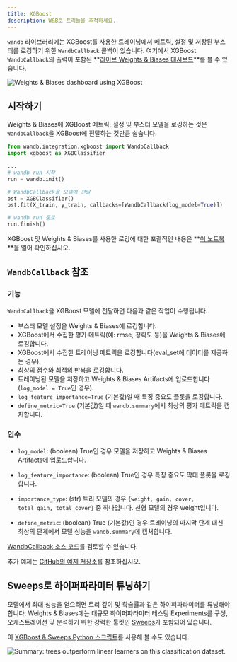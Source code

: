 ```yaml
---
title: XGBoost
description: W&B로 트리들을 추적하세요.
---
```


<Card title="Try in Colab" href="https://colab.research.google.com/github/wandb/examples/blob/master/colabs/boosting/Credit_Scorecards_with_XGBoost_and_W%26B.ipynb" icon="python"/>

`wandb` 라이브러리에는 XGBoost를 사용한 트레이닝에서 메트릭, 설정 및 저장된 부스터를 로깅하기 위한 `WandbCallback` 콜백이 있습니다. 여기에서 XGBoost `WandbCallback`의 출력이 포함된 **[라이브 Weights & Biases 대시보드](https://wandb.ai/morg/credit_scorecard)**를 볼 수 있습니다.

<Frame>
    <img src="/images/integrations/xgb_dashboard.png" alt="Weights & Biases dashboard using XGBoost"  />
</Frame>

## 시작하기

Weights & Biases에 XGBoost 메트릭, 설정 및 부스터 모델을 로깅하는 것은 `WandbCallback`을 XGBoost에 전달하는 것만큼 쉽습니다.

```python
from wandb.integration.xgboost import WandbCallback
import xgboost as XGBClassifier

...
# wandb run 시작
run = wandb.init()

# WandbCallback을 모델에 전달
bst = XGBClassifier()
bst.fit(X_train, y_train, callbacks=[WandbCallback(log_model=True)])

# wandb run 종료
run.finish()
```

XGBoost 및 Weights & Biases를 사용한 로깅에 대한 포괄적인 내용은 **[이 노트북](https://wandb.me/xgboost)**을 열어 확인하십시오.

## `WandbCallback` 참조

### 기능
`WandbCallback`을 XGBoost 모델에 전달하면 다음과 같은 작업이 수행됩니다.
- 부스터 모델 설정을 Weights & Biases에 로깅합니다.
- XGBoost에서 수집한 평가 메트릭(예: rmse, 정확도 등)을 Weights & Biases에 로깅합니다.
- XGBoost에서 수집한 트레이닝 메트릭을 로깅합니다(eval_set에 데이터를 제공하는 경우).
- 최상의 점수와 최적의 반복을 로깅합니다.
- 트레이닝된 모델을 저장하고 Weights & Biases Artifacts에 업로드합니다(`log_model = True`인 경우).
- `log_feature_importance=True` (기본값)일 때 특징 중요도 플롯을 로깅합니다.
- `define_metric=True` (기본값)일 때 `wandb.summary`에서 최상의 평가 메트릭을 캡처합니다.

### 인수
- `log_model`: (boolean) True인 경우 모델을 저장하고 Weights & Biases Artifacts에 업로드합니다.

- `log_feature_importance`: (boolean) True인 경우 특징 중요도 막대 플롯을 로깅합니다.

- `importance_type`: (str) 트리 모델의 경우 `{weight, gain, cover, total_gain, total_cover}` 중 하나입니다. 선형 모델의 경우 weight입니다.

- `define_metric`: (boolean) True (기본값)인 경우 트레이닝의 마지막 단계 대신 최상의 단계에서 모델 성능을 `wandb.summary`에 캡처합니다.

[WandbCallback 소스 코드](https://github.com/wandb/wandb/blob/main/wandb/integration/xgboost/xgboost.py)를 검토할 수 있습니다.

추가 예제는 [GitHub의 예제 저장소](https://github.com/wandb/examples/tree/master/examples/boosting-algorithms)를 참조하십시오.

## Sweeps로 하이퍼파라미터 튜닝하기

모델에서 최대 성능을 얻으려면 트리 깊이 및 학습률과 같은 하이퍼파라미터를 튜닝해야 합니다. Weights & Biases에는 대규모 하이퍼파라미터 테스팅 Experiments를 구성, 오케스트레이션 및 분석하기 위한 강력한 툴킷인 [Sweeps](/ko/models/sweeps/)가 포함되어 있습니다.

<Card title="Try in Colab" href="https://colab.research.google.com/github/wandb/examples/blob/master/colabs/boosting/Using_W%26B_Sweeps_with_XGBoost.ipynb" icon="python"/>

이 [XGBoost & Sweeps Python 스크립트](https://github.com/wandb/examples/blob/master/examples/wandb-sweeps/sweeps-xgboost/xgboost_tune.py)를 사용해 볼 수도 있습니다.

<Frame>
    <img src="/images/integrations/xgboost_sweeps_example.png" alt="Summary: trees outperform linear learners on this classification dataset."  />
</Frame>
